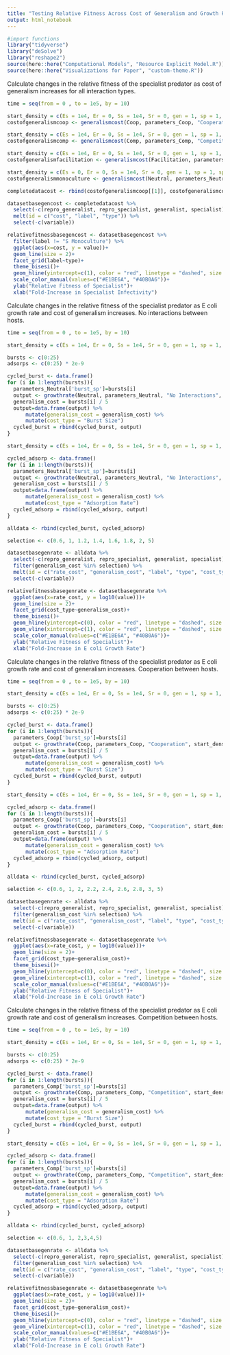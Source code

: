 ```yaml
---
title: "Testing Relative Fitness Across Cost of Generalism and Growth Rates"
output: html_notebook
---
```


```r
#import functions
library("tidyverse")
library("deSolve")
library("reshape2")
source(here::here("Computational Models", "Resource Explicit Model.R"))
source(here::here("Visualizations for Paper", "custom-theme.R"))
```

Calculate changes in the relative fitness of the specialist predator as cost of generalism increases for all interaction types.

```r
time = seq(from = 0 , to = 1e5, by = 10)

start_density = c(Es = 1e4, Er = 0, Ss = 1e4, Sr = 0, gen = 1, sp = 1, sp2 = 0, Edead = 0, Sdead = 0, lcts = 1e-3, met = 1e-12, ac = 0)
costofgeneralismcoop <- generalismcost(Coop, parameters_Coop, "Cooperation", start_density, time, 25)

start_density = c(Es = 1e4, Er = 0, Ss = 1e4, Sr = 0, gen = 1, sp = 1, sp2 = 0, Edead = 0, Sdead = 0, lcts = 1e-3)
costofgeneralismcomp <- generalismcost(Comp, parameters_Comp, "Competition", start_density, time, 25)

start_density = c(Es = 1e4, Er = 0, Ss = 1e4, Sr = 0, gen = 1, sp = 1, sp2 = 0, Edead = 0, Sdead = 0, glucose = 1e-3, met = 0)
costofgeneralismfacilitation <- generalismcost(Facilitation, parameters_Facilitation, "Facilitation", start_density, time, 25)

start_density = c(Es = 0, Er = 0, Ss = 1e4, Sr = 0, gen = 1, sp = 1, sp2 = 0, Edead = 0, Sdead = 0, lcts = 1e-3, ac = 1e-3)
costofgeneralismmonoculture <- generalismcost(Neutral, parameters_Neutral, "S Monoculture", start_density, time, 25)

completedatacost <- rbind(costofgeneralismcoop[[1]], costofgeneralismcomp[[1]], costofgeneralismmonoculture[[1]], costofgeneralismfacilitation[[1]])

datasetbasegencost <- completedatacost %>%
  select(-c(repro_generalist, repro_specialist, generalist, specialist)) %>%
  melt(id = c("cost", "label", "type")) %>%
  select(-c(variable))

relativefitnessbasegencost <- datasetbasegencost %>%
  filter(label != "S Monoculture") %>%
  ggplot(aes(x=cost, y = value))+
  geom_line(size = 2)+
  facet_grid(label~type)+
  theme_bisesi()+
  geom_hline(yintercept=c(1), color = "red", linetype = "dashed", size = 0.5)+
  scale_color_manual(values=c("#E1BE6A", "#40B0A6"))+
  ylab("Relative Fitness of Specialist")+
  xlab("Fold-Increase in Specialist Infectivity")
```

Calculate changes in the relative fitness of the specialist predator as E coli growth rate and cost of generalism increases. No interactions between hosts.

```r
time = seq(from = 0 , to = 1e5, by = 10)

start_density = c(Es = 1e4, Er = 0, Ss = 1e4, Sr = 0, gen = 1, sp = 1, sp2 = 0, Edead = 0, Sdead = 0, lcts = 1e-3, ac = 1e-3)

bursts <- c(0:25)
adsorps <- c(0:25) * 2e-9

cycled_burst <- data.frame()
for (i in 1:length(bursts)){
  parameters_Neutral['burst_sp']=bursts[i]
  output <- growthrate(Neutral, parameters_Neutral, "No Interactions", start_density, time, 5)
  generalism_cost = bursts[i] / 5
  output=data.frame(output) %>%
      mutate(generalism_cost = generalism_cost) %>%
      mutate(cost_type = "Burst Size")
  cycled_burst = rbind(cycled_burst, output)
}

start_density = c(Es = 1e4, Er = 0, Ss = 1e4, Sr = 0, gen = 1, sp = 1, sp2 = 0, Edead = 0, Sdead = 0, lcts = 1e-3, ac = 1e-3)

cycled_adsorp <- data.frame()
for (i in 1:length(bursts)){
  parameters_Neutral['burst_sp']=bursts[i]
  output <- growthrate(Neutral, parameters_Neutral, "No Interactions", start_density, time, 5)
  generalism_cost = bursts[i] / 5
  output=data.frame(output) %>%
      mutate(generalism_cost = generalism_cost) %>%
      mutate(cost_type = "Adsorption Rate")
  cycled_adsorp = rbind(cycled_adsorp, output)
}

alldata <- rbind(cycled_burst, cycled_adsorp)

selection <- c(0.6, 1, 1.2, 1.4, 1.6, 1.8, 2, 5)

datasetbasegenrate <- alldata %>%
  select(-c(repro_generalist, repro_specialist, generalist, specialist)) %>%
  filter(generalism_cost %in% selection) %>%
  melt(id = c("rate_cost", "generalism_cost", "label", "type", "cost_type")) %>%
  select(-c(variable))

relativefitnessbasegenrate <- datasetbasegenrate %>%
  ggplot(aes(x=rate_cost, y = log10(value)))+
  geom_line(size = 2)+
  facet_grid(cost_type~generalism_cost)+
  theme_bisesi()+
  geom_hline(yintercept=c(0), color = "red", linetype = "dashed", size = 0.5)+
  geom_vline(xintercept=c(1), color = "red", linetype = "dashed", size = 0.5)+
  scale_color_manual(values=c("#E1BE6A", "#40B0A6"))+
  ylab("Relative Fitness of Specialist")+
  xlab("Fold-Increase in E coli Growth Rate")
```

Calculate changes in the relative fitness of the specialist predator as E coli growth rate and cost of generalism increases. Cooperation between hosts.

```r
time = seq(from = 0 , to = 1e5, by = 10)

start_density = c(Es = 1e4, Er = 0, Ss = 1e4, Sr = 0, gen = 1, sp = 1, sp2 = 0, Edead = 0, Sdead = 0, lcts = 1e-3, met = 1e-12, ac = 0)

bursts <- c(0:25)
adsorps <- c(0:25) * 2e-9

cycled_burst <- data.frame()
for (i in 1:length(bursts)){
  parameters_Coop['burst_sp']=bursts[i]
  output <- growthrate(Coop, parameters_Coop, "Cooperation", start_density, time, 5)
  generalism_cost = bursts[i] / 5
  output=data.frame(output) %>%
      mutate(generalism_cost = generalism_cost) %>%
      mutate(cost_type = "Burst Size")
  cycled_burst = rbind(cycled_burst, output)
}

start_density = c(Es = 1e4, Er = 0, Ss = 1e4, Sr = 0, gen = 1, sp = 1, sp2 = 0, Edead = 0, Sdead = 0, lcts = 1e-3, met = 1e-12, ac = 0)

cycled_adsorp <- data.frame()
for (i in 1:length(bursts)){
  parameters_Coop['burst_sp']=bursts[i]
  output <- growthrate(Coop, parameters_Coop, "Cooperation", start_density, time, 5)
  generalism_cost = bursts[i] / 5
  output=data.frame(output) %>%
      mutate(generalism_cost = generalism_cost) %>%
      mutate(cost_type = "Adsorption Rate")
  cycled_adsorp = rbind(cycled_adsorp, output)
}

alldata <- rbind(cycled_burst, cycled_adsorp)

selection <- c(0.6, 1, 2, 2.2, 2.4, 2.6, 2.8, 3, 5)

datasetbasegenrate <- alldata %>%
  select(-c(repro_generalist, repro_specialist, generalist, specialist)) %>%
  filter(generalism_cost %in% selection) %>%
  melt(id = c("rate_cost", "generalism_cost", "label", "type", "cost_type")) %>%
  select(-c(variable))

relativefitnessbasegenrate <- datasetbasegenrate %>%
  ggplot(aes(x=rate_cost, y = log10(value)))+
  geom_line(size = 2)+
  facet_grid(cost_type~generalism_cost)+
  theme_bisesi()+
  geom_hline(yintercept=c(0), color = "red", linetype = "dashed", size = 0.5)+
  geom_vline(xintercept=c(1), color = "red", linetype = "dashed", size = 0.5)+
  scale_color_manual(values=c("#E1BE6A", "#40B0A6"))+
  ylab("Relative Fitness of Specialist")+
  xlab("Fold-Increase in E coli Growth Rate")
```

Calculate changes in the relative fitness of the specialist predator as E coli growth rate and cost of generalism increases. Competition between hosts.

```r
time = seq(from = 0 , to = 1e5, by = 10)

start_density = c(Es = 1e4, Er = 0, Ss = 1e4, Sr = 0, gen = 1, sp = 1, sp2 = 0, Edead = 0, Sdead = 0, lcts = 1e-3)

bursts <- c(0:25)
adsorps <- c(0:25) * 2e-9

cycled_burst <- data.frame()
for (i in 1:length(bursts)){
  parameters_Comp['burst_sp']=bursts[i]
  output <- growthrate(Comp, parameters_Comp, "Competition", start_density, time, 5)
  generalism_cost = bursts[i] / 5
  output=data.frame(output) %>%
      mutate(generalism_cost = generalism_cost) %>%
      mutate(cost_type = "Burst Size")
  cycled_burst = rbind(cycled_burst, output)
}

start_density = c(Es = 1e4, Er = 0, Ss = 1e4, Sr = 0, gen = 1, sp = 1, sp2 = 0, Edead = 0, Sdead = 0, lcts = 1e-3)

cycled_adsorp <- data.frame()
for (i in 1:length(bursts)){
  parameters_Comp['burst_sp']=bursts[i]
  output <- growthrate(Comp, parameters_Comp, "Competition", start_density, time, 5)
  generalism_cost = bursts[i] / 5
  output=data.frame(output) %>%
      mutate(generalism_cost = generalism_cost) %>%
      mutate(cost_type = "Adsorption Rate")
  cycled_adsorp = rbind(cycled_adsorp, output)
}

alldata <- rbind(cycled_burst, cycled_adsorp)

selection <- c(0.6, 1, 2,3,4,5)

datasetbasegenrate <- alldata %>%
  select(-c(repro_generalist, repro_specialist, generalist, specialist)) %>%
  filter(generalism_cost %in% selection) %>%
  melt(id = c("rate_cost", "generalism_cost", "label", "type", "cost_type")) %>%
  select(-c(variable))

relativefitnessbasegenrate <- datasetbasegenrate %>%
  ggplot(aes(x=rate_cost, y = log10(value)))+
  geom_line(size = 2)+
  facet_grid(cost_type~generalism_cost)+
  theme_bisesi()+
  geom_hline(yintercept=c(0), color = "red", linetype = "dashed", size = 0.5)+
  geom_vline(xintercept=c(1), color = "red", linetype = "dashed", size = 0.5)+
  scale_color_manual(values=c("#E1BE6A", "#40B0A6"))+
  ylab("Relative Fitness of Specialist")+
  xlab("Fold-Increase in E coli Growth Rate")
```